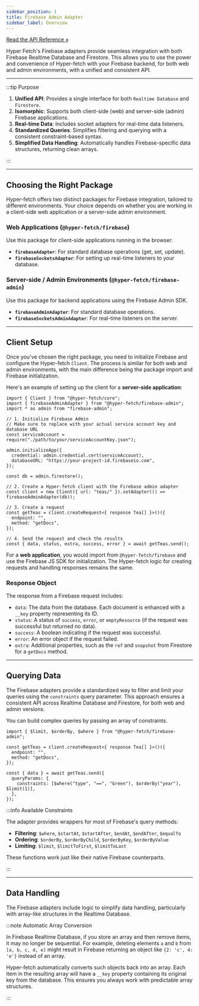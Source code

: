 ```yaml
---
sidebar_position: 1
title: Firebase Admin Adapter
sidebar_label: Overview
---
```


[Read the API Reference »](/api/adapter-firebase-admin/Functions/FirebaseAdminAdapter.mdx)

Hyper Fetch's Firebase adapters provide seamless integration with both Firebase Realtime Database and Firestore. This
allows you to use the power and convenience of Hyper-fetch with your Firebase backend, for both web and admin
environments, with a unified and consistent API.

---

:::tip Purpose

1.  **Unified API**: Provides a single interface for both `Realtime Database` and `Firestore`.
2.  **Isomorphic**: Supports both client-side (web) and server-side (admin) Firebase applications.
3.  **Real-time Data**: Includes socket adapters for real-time data listeners.
4.  **Standardized Queries**: Simplifies filtering and querying with a consistent constraint-based syntax.
5.  **Simplified Data Handling**: Automatically handles Firebase-specific data structures, returning clean arrays.

:::

---

## Choosing the Right Package

Hyper-fetch offers two distinct packages for Firebase integration, tailored to different environments. Your choice
depends on whether you are working in a client-side web application or a server-side admin environment.

### Web Applications (`@hyper-fetch/firebase`)

Use this package for client-side applications running in the browser.

- **`firebaseAdapter`**: For standard database operations (get, set, update).
- **`firebaseSocketsAdapter`**: For setting up real-time listeners to your database.

### Server-side / Admin Environments (`@hyper-fetch/firebase-admin`)

Use this package for backend applications using the Firebase Admin SDK.

- **`firebaseAdminAdapter`**: For standard database operations.
- **`firebaseSocketsAdminAdapter`**: For real-time listeners on the server.

---

## Client Setup

Once you've chosen the right package, you need to initialize Firebase and configure the Hyper-fetch `Client`. The
process is similar for both web and admin environments, with the main difference being the package import and Firebase
initialization.

Here's an example of setting up the client for a **server-side application**:

```tsx
import { Client } from "@hyper-fetch/core";
import { firebaseAdminAdapter } from "@hyper-fetch/firebase-admin";
import * as admin from "firebase-admin";

// 1. Initialize Firebase Admin
// Make sure to replace with your actual service account key and database URL
const serviceAccount = require("./path/to/your/serviceAccountKey.json");

admin.initializeApp({
  credential: admin.credential.cert(serviceAccount),
  databaseURL: "https://your-project-id.firebaseio.com",
});

const db = admin.firestore();

// 2. Create a Hyper-fetch client with the Firebase admin adapter
const client = new Client({ url: "teas/" }).setAdapter(() => firebaseAdminAdapter(db));

// 3. Create a request
const getTeas = client.createRequest<{ response Tea[] }>()({
  endpoint: "",
  method: "getDocs",
});

// 4. Send the request and check the results
const { data, status, extra, success, error } = await getTeas.send();
```

For a **web application**, you would import from `@hyper-fetch/firebase` and use the Firebase JS SDK for initialization.
The Hyper-fetch logic for creating requests and handling responses remains the same.

### Response Object

The response from a Firebase request includes:

- `data`: The data from the database. Each document is enhanced with a `__key` property representing its ID.
- `status`: A status of `success`, `error`, or `emptyResource` (if the request was successful but returned no data).
- `success`: A boolean indicating if the request was successful.
- `error`: An error object if the request failed.
- `extra`: Additional properties, such as the `ref` and `snapshot` from Firestore for a `getDocs` method.

---

## Querying Data

The Firebase adapters provide a standardized way to filter and limit your queries using the `constraints` query
parameter. This approach ensures a consistent API across Realtime Database and Firestore, for both web and admin
versions.

You can build complex queries by passing an array of constraints.

```tsx
import { $limit, $orderBy, $where } from "@hyper-fetch/firebase-admin";

const getTeas = client.createRequest<{ response Tea[] }>()({
  endpoint: "",
  method: "getDocs",
});

const { data } = await getTeas.send({
  queryParams: {
    constraints: [$where("type", "==", "Green"), $orderBy("year"), $limit(1)],
  },
});
```

:::info Available Constraints

The adapter provides wrappers for most of Firebase's query methods:

- **Filtering**: `$where`, `$startAt`, `$startAfter`, `$endAt`, `$endAfter`, `$equalTo`
- **Ordering**: `$orderBy`, `$orderByChild`, `$orderByKey`, `$orderByValue`
- **Limiting**: `$limit`, `$limitToFirst`, `$limitToLast`

These functions work just like their native Firebase counterparts.

:::

---

## Data Handling

The Firebase adapters include logic to simplify data handling, particularly with array-like structures in the Realtime
Database.

:::note Automatic Array Conversion

In Firebase Realtime Database, if you store an array and then remove items, it may no longer be sequential. For example,
deleting elements `a` and `b` from `[a, b, c, d, e]` might result in Firebase returning an object like
`{2: 'c', 4: 'e'}` instead of an array.

Hyper-fetch automatically converts such objects back into an array. Each item in the resulting array will have a `__key`
property containing its original key from the database. This ensures you always work with predictable array structures.

:::
